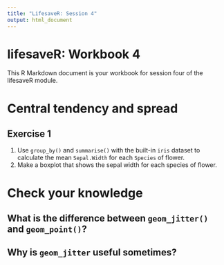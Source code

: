 ```yaml
---
title: "LifesaveR: Session 4"
output: html_document
---
```


# lifesaveR: Workbook 4

This R Markdown document is your workbook for session four of the lifesaveR module.

# Central tendency and spread

## Exercise 1

1. Use `group_by()` and `summarise()` with the built-in `iris` dataset to calculate the mean `Sepal.Width` for each `Species` of flower.
1. Make a boxplot that shows the sepal width for each species of flower.


# Check your knowledge

## What is the difference between `geom_jitter()` and `geom_point()`? 

## Why is `geom_jitter` useful sometimes?